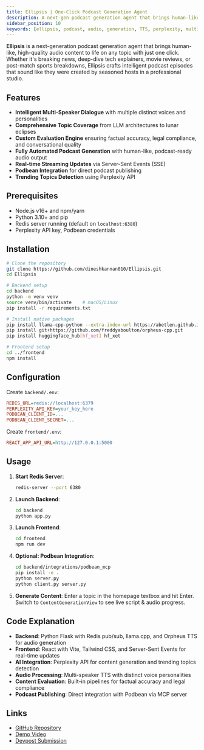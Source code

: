 ```yaml
---
title: Ellipsis | One-Click Podcast Generation Agent
description: A next-gen podcast generation agent that brings human-like, high-quality audio content to life on any topic with just one click
sidebar_position: 10
keywords: [ellipsis, podcast, audio, generation, TTS, perplexity, multi-speaker, AI]
---
```


**Ellipsis** is a next-generation podcast generation agent that brings human-like, high-quality audio content to life on any topic with just one click. Whether it's breaking news, deep-dive tech explainers, movie reviews, or post-match sports breakdowns, Ellipsis crafts intelligent podcast episodes that sound like they were created by seasoned hosts in a professional studio.

## Features

* **Intelligent Multi-Speaker Dialogue** with multiple distinct voices and personalities
* **Comprehensive Topic Coverage** from LLM architectures to lunar eclipses
* **Custom Evaluation Engine** ensuring factual accuracy, legal compliance, and conversational quality
* **Fully Automated Podcast Generation** with human-like, podcast-ready audio output
* **Real-time Streaming Updates** via Server-Sent Events (SSE)
* **Podbean Integration** for direct podcast publishing
* **Trending Topics Detection** using Perplexity API

## Prerequisites

* Node.js v16+ and npm/yarn
* Python 3.10+ and pip
* Redis server running (default on `localhost:6380`)
* Perplexity API key, Podbean credentials

## Installation

```bash
# Clone the repository
git clone https://github.com/dineshkannan010/Ellipsis.git
cd Ellipsis

# Backend setup
cd backend
python -m venv venv
source venv/bin/activate    # macOS/Linux
pip install -r requirements.txt

# Install native packages
pip install llama-cpp-python --extra-index-url https://abetlen.github.io/llama-cpp-python/whl/cpu
pip install git+https://github.com/freddyaboulton/orpheus-cpp.git
pip install huggingface_hub[hf_xet] hf_xet

# Frontend setup
cd ../frontend
npm install
```

## Configuration

Create `backend/.env`:
```ini
REDIS_URL=redis://localhost:6379
PERPLEXITY_API_KEY=your_key_here
PODBEAN_CLIENT_ID=...
PODBEAN_CLIENT_SECRET=...
```

Create `frontend/.env`:
```ini
REACT_APP_API_URL=http://127.0.0.1:5000
```

## Usage

1. **Start Redis Server**:
   ```bash
   redis-server --port 6380
   ```

2. **Launch Backend**:
   ```bash
   cd backend
   python app.py
   ```

3. **Launch Frontend**:
   ```bash
   cd frontend
   npm run dev
   ```

4. **Optional: Podbean Integration**:
   ```bash
   cd backend/integrations/podbean_mcp
   pip install -e .
   python server.py
   python client.py server.py
   ```

5. **Generate Content**: Enter a topic in the homepage textbox and hit Enter. Switch to `ContentGenerationView` to see live script & audio progress.

## Code Explanation

* **Backend**: Python Flask with Redis pub/sub, llama.cpp, and Orpheus TTS for audio generation
* **Frontend**: React with Vite, Tailwind CSS, and Server-Sent Events for real-time updates
* **AI Integration**: Perplexity API for content generation and trending topics detection
* **Audio Processing**: Multi-speaker TTS with distinct voice personalities
* **Content Evaluation**: Built-in pipelines for factual accuracy and legal compliance
* **Podcast Publishing**: Direct integration with Podbean via MCP server

## Links

- [GitHub Repository](https://github.com/dineshkannan010/Ellipsis)
- [Demo Video](https://www.youtube.com/watch?v=XUPsSuCBTFw)
- [Devpost Submission](https://devpost.com/software/ellipsis) 
